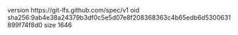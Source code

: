 version https://git-lfs.github.com/spec/v1
oid sha256:9ab4e38a24379b3df0c5e5d07e8f208368363c4b65edb6d5300631899f74f8d0
size 1646

